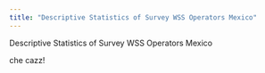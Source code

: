```yaml
---
title: "Descriptive Statistics of Survey WSS Operators Mexico"
---
```


Descriptive Statistics of Survey WSS Operators Mexico

che cazz!